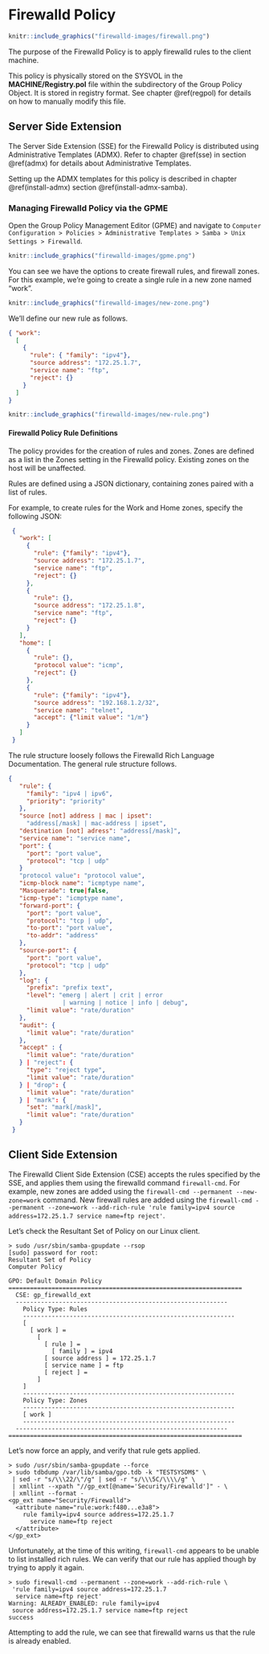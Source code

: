 # Firewalld Policy {#firewalld}

```r
knitr::include_graphics("firewalld-images/firewall.png")
```

\index{Policies!Firewalld}

The purpose of the Firewalld Policy is to apply firewalld rules to the client machine.

This policy is physically stored on the SYSVOL in the **MACHINE/Registry.pol** file within the subdirectory of the Group Policy Object. It is stored in registry format. See chapter \@ref(regpol) for details on how to manually modify this file.

## Server Side Extension

The Server Side Extension (SSE) for the Firewalld Policy is distributed using Administrative Templates (ADMX). Refer to chapter \@ref(sse) in section \@ref(admx) for details about Administrative Templates.

Setting up the ADMX templates for this policy is described in chapter \@ref(install-admx) section \@ref(install-admx-samba).
\index{Server Side Extensions}
\index{Administrative Templates}

### Managing Firewalld Policy via the GPME

Open the Group Policy Management Editor (GPME) and navigate to `Computer Configuration > Policies > Administrative Templates > Samba > Unix Settings > Firewalld`.

```r
knitr::include_graphics("firewalld-images/gpme.png")
```

You can see we have the options to create firewall rules, and firewall zones. For this example, we're going to create a single rule in a new zone named "work".

```r
knitr::include_graphics("firewalld-images/new-zone.png")
```

We'll define our new rule as follows.

```json
{ "work":
  [
    {
      "rule": { "family": "ipv4"},
      "source address": "172.25.1.7",
      "service name": "ftp",
      "reject": {}
    }
  ]
}
```

```r
knitr::include_graphics("firewalld-images/new-rule.png")
```

#### Firewalld Policy Rule Definitions

The policy provides for the creation of rules and zones. Zones are defined as a list in the Zones setting in the Firewalld policy. Existing zones on the host will be unaffected.

Rules are defined using a JSON dictionary, containing zones paired with a list of rules.

For example, to create rules for the Work and Home zones, specify the following JSON:

```json
 {
   "work": [
     {
       "rule": {"family": "ipv4"},
       "source address": "172.25.1.7",
       "service name": "ftp",
       "reject": {}
     },
     {
       "rule": {},
       "source address": "172.25.1.8",
       "service name": "ftp",
       "reject": {}
     }
   ],
   "home": [
     {
       "rule": {},
       "protocol value": "icmp",
       "reject": {}
     },
     {
       "rule": {"family": "ipv4"},
       "source address": "192.168.1.2/32",
       "service name": "telnet",
       "accept": {"limit value": "1/m"}
     }
   ]
 }
```

The rule structure loosely follows the Firewalld Rich Language Documentation. The general rule structure follows.

```json
{
   "rule": {
     "family": "ipv4 | ipv6",
     "priority": "priority"
   },
   "source [not] address | mac | ipset":
     "address[/mask] | mac-address | ipset",
   "destination [not] adress": "address[/mask]",
   "service name": "service name",
   "port": {
     "port": "port value",
     "protocol": "tcp | udp"
   }
   "protocol value": "protocol value",
   "icmp-block name": "icmptype name",
   "Masquerade": true|false,
   "icmp-type": "icmptype name",
   "forward-port": {
     "port": "port value",
     "protocol": "tcp | udp",
     "to-port": "port value",
     "to-addr": "address"
   },
   "source-port": {
     "port": "port value",
     "protocol": "tcp | udp"
   },
   "log": {
     "prefix": "prefix text",
     "level": "emerg | alert | crit | error
               | warning | notice | info | debug",
     "limit value": "rate/duration"
   },
   "audit": {
     "limit value": "rate/duration"
   },
   "accept" : {
     "limit value": "rate/duration"
   } | "reject": {
     "type": "reject type",
     "limit value": "rate/duration"
   } | "drop": {
     "limit value": "rate/duration"
   } | "mark": {
     "set": "mark[/mask]",
     "limit value": "rate/duration"
   }
 }
```

## Client Side Extension

The Firewalld Client Side Extension (CSE) accepts the rules specified by the SSE, and applies them using the firewalld command `firewall-cmd`. For example, new zones are added using the `firewall-cmd --permanent --new-zone=work` command. New firewall rules are added using the `firewall-cmd --permanent --zone=work --add-rich-rule 'rule family=ipv4 source address=172.25.1.7 service name=ftp reject'`.
\index{Client Side Extensions}

Let's check the Resultant Set of Policy on our Linux client.

```
> sudo /usr/sbin/samba-gpupdate --rsop
[sudo] password for root: 
Resultant Set of Policy
Computer Policy

GPO: Default Domain Policy
=================================================================
  CSE: gp_firewalld_ext
  -----------------------------------------------------------
    Policy Type: Rules
    -----------------------------------------------------------
    [ 
      [ work ] = 
        [ 
          [ rule ] = 
            [ family ] = ipv4
          [ source address ] = 172.25.1.7
          [ service name ] = ftp
          [ reject ] = 
        ]
    ]
    -----------------------------------------------------------
    Policy Type: Zones
    -----------------------------------------------------------
    [ work ]
    -----------------------------------------------------------
  -----------------------------------------------------------
=================================================================
```
\index{Resultant Set of Policy}

Let’s now force an apply, and verify that rule gets applied.

```
> sudo /usr/sbin/samba-gpupdate --force
> sudo tdbdump /var/lib/samba/gpo.tdb -k "TESTSYSDM$" \
 | sed -r "s/\\\22/\"/g" | sed -r "s/\\\5C/\\\\/g" \
 | xmllint --xpath "//gp_ext[@name='Security/Firewalld']" - \
 | xmllint --format -
<gp_ext name="Security/Firewalld">
  <attribute name="rule:work:f480...e3a8">
    rule family=ipv4 source address=172.25.1.7
      service name=ftp reject
  </attribute>
</gp_ext>
```
\index{Group Policy Cache}

Unfortunately, at the time of this writing, `firewall-cmd` appears to be unable to list installed rich rules. We can verify that our rule has applied though by trying to apply it again.

```
> sudo firewall-cmd --permanent --zone=work --add-rich-rule \
 'rule family=ipv4 source address=172.25.1.7
  service name=ftp reject'
Warning: ALREADY_ENABLED: rule family=ipv4
 source address=172.25.1.7 service name=ftp reject
success
```

Attempting to add the rule, we can see that firewalld warns us that the rule is already enabled.
